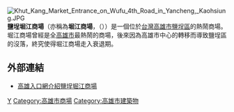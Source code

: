 {{expand|time=2015-03-10T17:04:44+00:00}}
{{unreferenced|time=2015-03-10T17:04:44+00:00}}
{{coord|22.6238217|N|120.2795228|E|format=dms|display=title}}
[[File:Khut_Kang_Market_Entrance_on_Wufu_4th_Road_in_Yancheng,_Kaohsiung.JPG|thumb]]
'''鹽埕堀江商場'''（亦稱為'''堀江商場'''，（{{lang-en|Kuchan Shopping District}}））是一個位於[[台灣|台灣]][[高雄市|高雄市]][[鹽埕區|鹽埕區]]的熱鬧商場。堀江商場曾經是全[[高雄市|高雄市]]最熱鬧的商場，後來因為高雄市中心的轉移而導致鹽埕區的沒落，終究使得堀江商場走入衰退期。

== 外部連結 ==
*[https://web.archive.org/web/20130615173714/http://www.inks.com.tw/html/front/bin/ptlist.phtml?Category=105443 高雄入口網介紹鹽埕堀江商場]

{{Taiwanese building-stub}}
{{高雄多功能經貿園區}}
[[Category:高雄市旅遊景點|Y]]
[[Category:高雄市商場|Category:高雄市商場]]
[[Category:高雄市建築物|Category:高雄市建築物]]